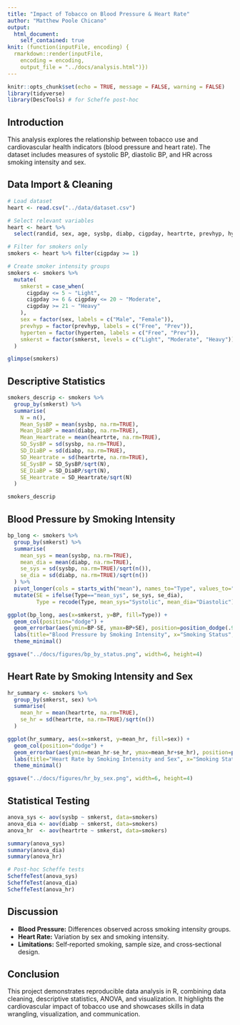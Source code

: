 ```yaml
---
title: "Impact of Tobacco on Blood Pressure & Heart Rate"
author: "Matthew Poole Chicano"
output: 
  html_document:
    self_contained: true
knit: (function(inputFile, encoding) {
  rmarkdown::render(inputFile,
    encoding = encoding,
    output_file = "../docs/analysis.html")})
---
```


```r
knitr::opts_chunk$set(echo = TRUE, message = FALSE, warning = FALSE)
library(tidyverse)
library(DescTools) # for Scheffe post-hoc
```

## Introduction
This analysis explores the relationship between tobacco use and cardiovascular health indicators (blood pressure and heart rate). The dataset includes measures of systolic BP, diastolic BP, and HR across smoking intensity and sex.

## Data Import & Cleaning
```r
# Load dataset
heart <- read.csv("../data/dataset.csv")

# Select relevant variables
heart <- heart %>%
  select(randid, sex, age, sysbp, diabp, cigpday, heartrte, prevhyp, hyperten, timehyp)

# Filter for smokers only
smokers <- heart %>% filter(cigpday >= 1)

# Create smoker intensity groups
smokers <- smokers %>%
  mutate(
    smkerst = case_when(
      cigpday <= 5 ~ "Light",
      cigpday >= 6 & cigpday <= 20 ~ "Moderate",
      cigpday >= 21 ~ "Heavy"
    ),
    sex = factor(sex, labels = c("Male", "Female")),
    prevhyp = factor(prevhyp, labels = c("Free", "Prev")),
    hyperten = factor(hyperten, labels = c("Free", "Prev")),
    smkerst = factor(smkerst, levels = c("Light", "Moderate", "Heavy"))
  )

glimpse(smokers)
```

## Descriptive Statistics
```r
smokers_descrip <- smokers %>%
  group_by(smkerst) %>%
  summarise(
    N = n(),
    Mean_SysBP = mean(sysbp, na.rm=TRUE),
    Mean_DiaBP = mean(diabp, na.rm=TRUE),
    Mean_Heartrate = mean(heartrte, na.rm=TRUE),
    SD_SysBP = sd(sysbp, na.rm=TRUE),
    SD_DiaBP = sd(diabp, na.rm=TRUE),
    SD_Heartrate = sd(heartrte, na.rm=TRUE),
    SE_SysBP = SD_SysBP/sqrt(N),
    SE_DiaBP = SD_DiaBP/sqrt(N),
    SE_Heartrate = SD_Heartrate/sqrt(N)
  )

smokers_descrip
```

## Blood Pressure by Smoking Intensity
```r
bp_long <- smokers %>%
  group_by(smkerst) %>%
  summarise(
    mean_sys = mean(sysbp, na.rm=TRUE),
    mean_dia = mean(diabp, na.rm=TRUE),
    se_sys = sd(sysbp, na.rm=TRUE)/sqrt(n()),
    se_dia = sd(diabp, na.rm=TRUE)/sqrt(n())
  ) %>%
  pivot_longer(cols = starts_with("mean"), names_to="Type", values_to="BP") %>%
  mutate(SE = ifelse(Type=="mean_sys", se_sys, se_dia),
         Type = recode(Type, mean_sys="Systolic", mean_dia="Diastolic"))

ggplot(bp_long, aes(x=smkerst, y=BP, fill=Type)) +
  geom_col(position="dodge") +
  geom_errorbar(aes(ymin=BP-SE, ymax=BP+SE), position=position_dodge(.9), width=.25) +
  labs(title="Blood Pressure by Smoking Intensity", x="Smoking Status", y="Mean BP (mmHg)") +
  theme_minimal()

ggsave("../docs/figures/bp_by_status.png", width=6, height=4)
```

## Heart Rate by Smoking Intensity and Sex
```r
hr_summary <- smokers %>%
  group_by(smkerst, sex) %>%
  summarise(
    mean_hr = mean(heartrte, na.rm=TRUE),
    se_hr = sd(heartrte, na.rm=TRUE)/sqrt(n())
  )

ggplot(hr_summary, aes(x=smkerst, y=mean_hr, fill=sex)) +
  geom_col(position="dodge") +
  geom_errorbar(aes(ymin=mean_hr-se_hr, ymax=mean_hr+se_hr), position=position_dodge(.9), width=.25) +
  labs(title="Heart Rate by Smoking Intensity and Sex", x="Smoking Status", y="Mean HR (bpm)") +
  theme_minimal()

ggsave("../docs/figures/hr_by_sex.png", width=6, height=4)
```

## Statistical Testing
```r
anova_sys <- aov(sysbp ~ smkerst, data=smokers)
anova_dia <- aov(diabp ~ smkerst, data=smokers)
anova_hr  <- aov(heartrte ~ smkerst, data=smokers)

summary(anova_sys)
summary(anova_dia)
summary(anova_hr)

# Post-hoc Scheffe tests
ScheffeTest(anova_sys)
ScheffeTest(anova_dia)
ScheffeTest(anova_hr)
```

## Discussion
- **Blood Pressure:** Differences observed across smoking intensity groups.  
- **Heart Rate:** Variation by sex and smoking intensity.  
- **Limitations:** Self‑reported smoking, sample size, and cross‑sectional design.  

## Conclusion
This project demonstrates reproducible data analysis in R, combining data cleaning, descriptive statistics, ANOVA, and visualization. It highlights the cardiovascular impact of tobacco use and showcases skills in data wrangling, visualization, and communication.